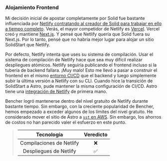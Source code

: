 ### Alojamiento Frontend

Mi decisión inicial de apostar completamente por Solid fue bastante influenciada por
[Netlify contratando al creador de Solid para trabajar en ello a tiempo completo][dev to netlify].
Verás, el mayor competidor de Netlify es [Vercel][vercel].
Vercel creó y mantiene [Next.js][next js github].
Y pensé que Netlify quería que Solid fuera su Next.js.
Por lo tanto, pensé que no habría mejor lugar para alojar un sitio SolidStart que Netlify.

Por defecto, Netlify intenta que uses su sistema de compilación.
Usar el sistema de compilación de Netlify hace que sea muy difícil realizar despliegues atómicos.
Netlify seguiría publicando el frontend incluso si la tubería de backend fallara.
¡Muy malo!
Esto me llevó a pasar a construir el frontend en el mismo [entorno CI/CD][continuous integration] que el backend
y luego simplemente subir la última versión a Netlify con su CLI.
Cuando hice la transición de SolidStart a Astro,
pude mantener la misma configuración de CI/CD.
Astro tiene una [integración de Netlify][astro netlify] de primera mano.

Bencher logró mantenerse dentro del nivel gratuito de Netlify durante bastante tiempo.
Sin embargo, con la creciente popularidad de Bencher,
hemos empezado a exceder algunos de los límites del nivel gratuito.
He considerado mover el sitio de Astro a [`sst` en AWS][sst aws astro].
Sin embargo, los ahorros de costos no han parecido valer el esfuerzo en este punto.

> |   Tecnología    | Veredicto |
> | :-------------: | :-------: |
> | Compilaciones de Netlify |    ❌    |
> | Despliegues de Netlify |    ✅    |

[dev to netlify]: https://dev.to/ryansolid/when-netlify-asks-you-to-full-time-oss-you-say-yes-5ccf
[vercel]: https://vercel.com/
[next js github]: https://github.com/vercel/next.js
[continuous integration]: #continuous-integration
[astro netlify]: https://docs.astro.build/es/guides/integrations-guide/netlify/
[sst aws astro]: https://sst.dev/docs/component/aws/astro/
